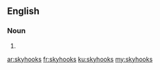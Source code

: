 ==English==

===Noun===
{{head|en|plural}}

# {{plural of|skyhook|lang=en}}

[[ar:skyhooks]]
[[fr:skyhooks]]
[[ku:skyhooks]]
[[my:skyhooks]]